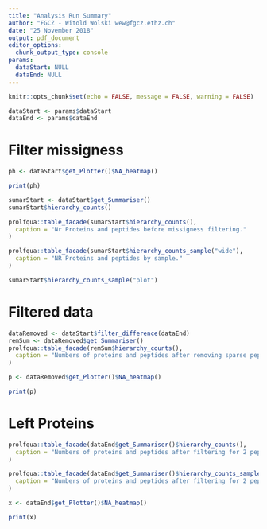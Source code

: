 ```yaml
---
title: "Analysis Run Summary"
author: "FGCZ - Witold Wolski wew@fgcz.ethz.ch"
date: "25 November 2018"
output: pdf_document
editor_options: 
  chunk_output_type: console
params:
  dataStart: NULL
  dataEnd: NULL
---
```



```r
knitr::opts_chunk$set(echo = FALSE, message = FALSE, warning = FALSE)

dataStart <- params$dataStart
dataEnd <- params$dataEnd
```

# Filter missigness


```r
ph <- dataStart$get_Plotter()$NA_heatmap()
```

```r
print(ph)
```



```r
sumarStart <- dataStart$get_Summariser()
sumarStart$hierarchy_counts()

prolfqua::table_facade(sumarStart$hierarchy_counts(),
  caption = "Nr Proteins and peptides before missigness filtering."
)
```



```r
prolfqua::table_facade(sumarStart$hierarchy_counts_sample("wide"),
  caption = "NR Proteins and peptides by sample."
)
```

```r
sumarStart$hierarchy_counts_sample("plot")
```



\newpage


# Filtered data

```r
dataRemoved <- dataStart$filter_difference(dataEnd)
remSum <- dataRemoved$get_Summariser()
prolfqua::table_facade(remSum$hierarchy_counts(),
  caption = "Numbers of proteins and peptides after removing sparse peptide quants and filtering for 2 peptides per protein"
)
```

```r
p <- dataRemoved$get_Plotter()$NA_heatmap()
```

```r
print(p)
```



# Left Proteins

```r
prolfqua::table_facade(dataEnd$get_Summariser()$hierarchy_counts(),
  caption = "Numbers of proteins and peptides after filtering for 2 peptides per protein"
)
```


```r
prolfqua::table_facade(dataEnd$get_Summariser()$hierarchy_counts_sample("wide"),
  caption = "Numbers of proteins and peptides after filtering for 2 peptides per protein by sample"
)
```


\newpage

```r
x <- dataEnd$get_Plotter()$NA_heatmap()
```


```r
print(x)
```

\clearpage
